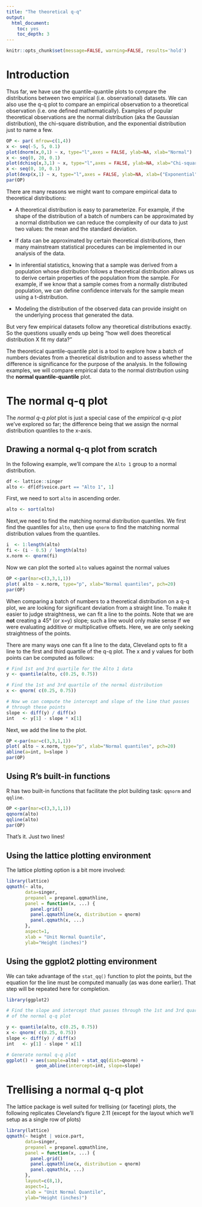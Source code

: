 ```yaml
---
title: "The theoretical q-q"
output:
  html_document:
    toc: yes
    toc_depth: 3
---
```

```r
knitr::opts_chunk$set(message=FALSE, warning=FALSE, results='hold')
```

# Introduction

Thus far, we have use the quantile-quantile plots to compare the distributions between two empirical (i.e. observational) datasets. We can also use the q-q plot to compare an empirical observation to a theoretical observation (i.e. one defined mathematically). Examples of popular theoretical observations are the normal distribution (aka the Gaussian distribution), the chi-square distribution, and the exponential distribution just to name a few.

```r
OP <- par( mfrow=c(1,4))
x <- seq(-5, 5, 0.1)
plot(dnorm(x,0,1) ~ x, type="l",axes = FALSE, ylab=NA, xlab="Normal")
x <- seq(0, 20, 0.1)
plot(dchisq(x,3,1) ~ x, type="l",axes = FALSE, ylab=NA, xlab="Chi-square")
x <- seq(0, 10, 0.1)
plot(dexp(x,1) ~ x, type="l",axes = FALSE, ylab=NA, xlab=("Exponential"))
par(OP)
```

There are many reasons we might want to compare empirical data to theoretical distributions:

 * A theoretical distribution is easy to parameterize. For example, if the shape of the distribution of a batch of numbers can be approximated by a normal distribution we can reduce the complexity of our data to just two values: the mean and the standard deviation.
 
 * If data can be approximated by certain theoretical distributions, then many mainstream statistical procedures can be implemented in our analysis of the data.
 
 * In inferential statistics, knowing that a sample was derived from a population whose distribution follows a theoretical distribution allows us to derive certain properties of the population from the sample. For example, if we know that a sample comes from a normally distributed population, we can define confidence intervals for the sample mean using a t-distribution.
 
 * Modeling the distribution of the observed data can provide insight on the underlying process that generated the data.
 
But very few empirical datasets follow any theoretical distributions exactly. So the questions usually ends up being "how well does theoretical distribution X fit my data?"

The theoretical quantile-quantile plot is a tool to explore how a batch of numbers deviates from a theoretical distribution and to assess whether the difference is significance for the purpose of the analysis. In the following examples, we will compare empirical data to the normal distribution using the **normal quantile-quantile** plot.

# The normal q-q plot

The *normal q-q plot* plot is just a special case of the *empirical q-q plot* we've explored so far; the difference being that we assign the normal distribution quantiles to the x-axis.

## Drawing a normal q-q plot from scratch

In the following example, we'll compare the `Alto 1` group to a normal distribution.
 
```r
df <- lattice::singer
alto <- df[df$voice.part == "Alto 1", 1]
```

First, we need to sort `alto` in ascending order.

```r
alto <- sort(alto)
```

Next,we need to find the matching normal distribution quantiles. We first find the quantiles for `alto`, then use `qnorm` to find the matching normal distribution values from the quantiles.

```r
i  <- 1:length(alto)
fi <- (i - 0.5) / length(alto)
x.norm <- qnorm(fi)
```

Now we can plot the sorted `alto` values against the normal values

```r
OP <-par(mar=c(3,3,1,1))
plot( alto ~ x.norm, type="p", xlab="Normal quantiles", pch=20)
par(OP)
```

When comparing a batch of numbers to a theoretical distribution on a q-q plot, we are looking for significant deviation from a straight line. To make it easier to judge straightness, we can fit a line to the points. Note that we are **not** creating a 45° (or x=y) slope; such a line would only make sense if we were evaluating additive or multiplicative offsets. Here, we are only seeking straightness of the points.

There are many ways one can fit a line to the data, Cleveland opts to fit a line to the first and third quartile of the q-q plot. The x and y values for both points can be computed as follows:

```r
# Find 1st and 3rd quartile for the Alto 1 data
y <- quantile(alto, c(0.25, 0.75))

# Find the 1st and 3rd quartile of the normal distribution
x <- qnorm( c(0.25, 0.75))

# Now we can compute the intercept and slope of the line that passes
# through these points
slope <- diff(y) / diff(x)
int   <- y[1] - slope * x[1]
```

Next, we add the line to the plot.

```r
OP <-par(mar=c(3,3,1,1))
plot( alto ~ x.norm, type="p", xlab="Normal quantiles", pch=20)
abline(a=int, b=slope )
par(OP)
```


## Using R's built-in functions

R has two built-in functions that facilitate the plot building task: `qqnorm` and `qqline`.

```r
OP <-par(mar=c(3,3,1,1))
qqnorm(alto)
qqline(alto)
par(OP)
```

That's it. Just two lines!

## Using the lattice plotting environment

The lattice plotting option is a bit more involved:

```r
library(lattice)
qqmath(~ alto,
       data=singer,
       prepanel = prepanel.qqmathline,
       panel = function(x, ...) {
         panel.grid()
         panel.qqmathline(x, distribution = qnorm)
         panel.qqmath(x, ...)
       },
       aspect=1, 
       xlab = "Unit Normal Quantile",
       ylab="Height (inches)")
```

## Using the ggplot2 plotting environment

We can take advantage of the `stat_qq()` function to plot the points, but the equation for the line must be computed manually (as was done earlier). That step will be repeated here for completion.

```r
library(ggplot2)

# Find the slope and intercept that passes through the 1st and 3rd quartile
# of the normal q-q plot

y <- quantile(alto, c(0.25, 0.75))
x <- qnorm( c(0.25, 0.75))
slope <- diff(y) / diff(x)
int   <- y[1] - slope * x[1]

# Generate normal q-q plot
ggplot() + aes(sample=alto) + stat_qq(dist=qnorm) + 
           geom_abline(intercept=int, slope=slope)            
```

# Trellising a normal q-q plot

The lattice package is well suited for trellising (or faceting) plots, the following replicates Cleveland's figure 2.11 (except for the layout which we'll setup as a single row of plots)

```r
library(lattice)
qqmath(~ height | voice.part,
       data=singer,
       prepanel = prepanel.qqmathline,
       panel = function(x, ...) {
         panel.grid()
         panel.qqmathline(x, distribution = qnorm)
         panel.qqmath(x, ...)
       },
       layout=c(8,1),
       aspect=1, 
       xlab = "Unit Normal Quantile",
       ylab="Height (inches)")

```


